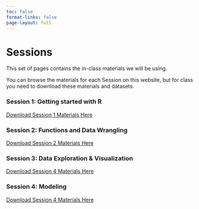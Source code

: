 ```yaml
---
toc: false
format-links: false
page-layout: full
---
```

# Sessions

This set of pages contains the in-class materials we will be using.

You can browse the materials for each Session on this website, but for class you need to download these materials and datasets. 

### Session 1: Getting started with R
[Download Session 1 Materials Here](https://download-directory.github.io?url=https://github.com/ccb-hms/immunology-bootcamp-2023/tree/main/session-materials/session1)

### Session 2: Functions and Data Wrangling
[Download Session 2 Materials Here](https://download-directory.github.io?url=https://github.com/ccb-hms/immunology-bootcamp-2023/tree/main/session-materials/session2)

### Session 3: Data Exploration & Visualization
[Download Session 4 Materials Here](https://download-directory.github.io?url=https://github.com/ccb-hms/immunology-bootcamp-2023/tree/main/session-materials/session3)

### Session 4: Modeling
[Download Session 4 Materials Here](https://download-directory.github.io?url=https://github.com/ccb-hms/immunology-bootcamp-2023/tree/main/session-materials/session4)